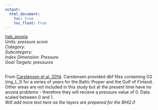 ```yaml
---
output:
  html_document:
    toc: true
    toc_float: true
---
```


[hab_anoxia](https://github.com/OHI-Science/bhi/blob/master/baltic/layers/hab_anoxia_bhi2015.csv)\
*Units: pressure score*\
*Category:*\
*Subcategory:*\
*Index Dimension: Pressure*\
*Goal Targets: pressures*\
<br>

From [Carstensen et al. 2014](http://www.pnas.org/content/111/15/5628.abstract). Carstensen provided dbf files containing O2 (mg_L_1) for a series of years for the Baltic Proper and the Gulf of Finland. Other areas are not included in this study but at the present time have no anoxia problems - therefore they will recieve a pressure value of 0.  Data scaled between 0 and 1.\
*Will add more text here as the layers are prepared for the BHI2.0*



<br>

